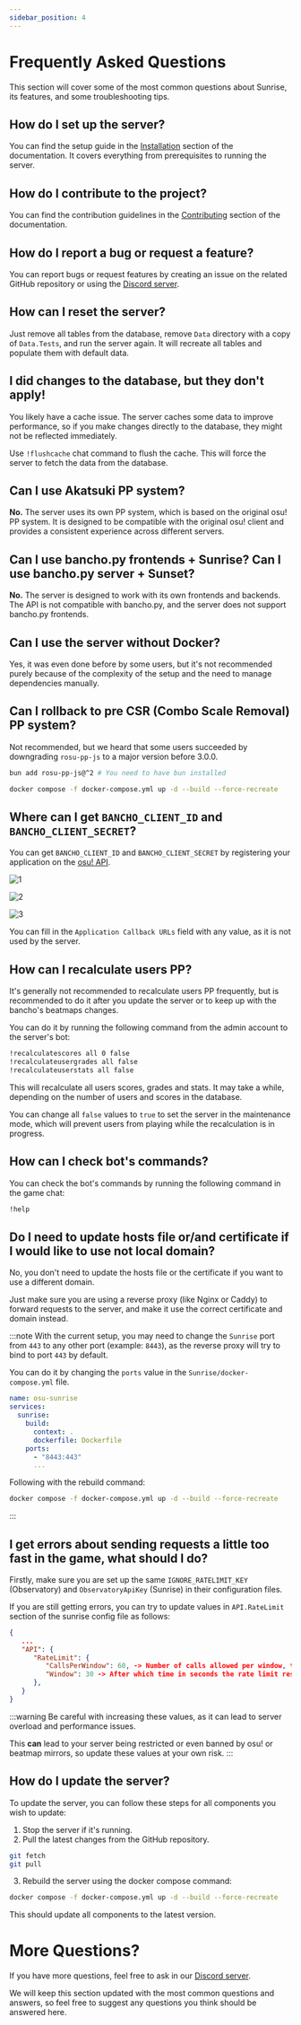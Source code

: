 ```yaml
---
sidebar_position: 4
---
```


# Frequently Asked Questions

This section will cover some of the most common questions about Sunrise, its features, and some troubleshooting tips.

## How do I set up the server?

You can find the setup guide in the [Installation](./installation) section of the documentation. It covers everything from prerequisites to running the server.

## How do I contribute to the project?

You can find the contribution guidelines in the [Contributing](../contributing) section of the documentation.

## How do I report a bug or request a feature?

You can report bugs or request features by creating an issue on the related GitHub repository or using the [Discord server](https://discord.gg/BjV7c9VRfn).

## How can I reset the server?

Just remove all tables from the database, remove `Data` directory with a copy of `Data.Tests`, and run the server again. It will recreate all tables and populate them with default data.

## I did changes to the database, but they don't apply!

You likely have a cache issue. The server caches some data to improve performance, so if you make changes directly to the database, they might not be reflected immediately.

Use `!flushcache` chat command to flush the cache. This will force the server to fetch the data from the database.

## Can I use Akatsuki PP system?

**No.** The server uses its own PP system, which is based on the original osu! PP system. It is designed to be compatible with the original osu! client and provides a consistent experience across different servers.

## Can I use bancho.py frontends + Sunrise? Can I use bancho.py server + Sunset?

**No.** The server is designed to work with its own frontends and backends. The API is not compatible with bancho.py, and the server does not support bancho.py frontends.

## Can I use the server without Docker?

Yes, it was even done before by some users, but it's not recommended purely because of the complexity of the setup and the need to manage dependencies manually.

## Can I rollback to pre CSR (Combo Scale Removal) PP system?

Not recommended, but we heard that some users succeeded by downgrading `rosu-pp-js` to a major version before 3.0.0.

```bash title="In the Observatory directory"
bun add rosu-pp-js@^2 # You need to have bun installed

docker compose -f docker-compose.yml up -d --build --force-recreate
```

## Where can I get `BANCHO_CLIENT_ID` and `BANCHO_CLIENT_SECRET`?

You can get `BANCHO_CLIENT_ID` and `BANCHO_CLIENT_SECRET` by registering your application on the [osu! API](https://osu.ppy.sh/home/account/edit).

![1](/img/bancho-1.png)

![2](/img/bancho-2.png)

![3](/img/bancho-3.png)

You can fill in the `Application Callback URLs` field with any value, as it is not used by the server.

## How can I recalculate users PP?

It's generally not recommended to recalculate users PP frequently, but is recommended to do it after you update the server or to keep up with the bancho's beatmaps changes.

You can do it by running the following command from the admin account to the server's bot:

```bash title="In the game chat. Please wait for the command to finish before sending another one."
!recalculatescores all 0 false
!recalculateusergrades all false
!recalculateuserstats all false
```

This will recalculate all users scores, grades and stats. It may take a while, depending on the number of users and scores in the database.

You can change all `false` values to `true` to set the server in the maintenance mode, which will prevent users from playing while the recalculation is in progress.

## How can I check bot's commands?

You can check the bot's commands by running the following command in the game chat:

```bash title="In the game chat"
!help
```

## Do I need to update hosts file or/and certificate if I would like to use not local domain?

No, you don't need to update the hosts file or the certificate if you want to use a different domain.

Just make sure you are using a reverse proxy (like Nginx or Caddy) to forward requests to the server, and make it use the correct certificate and domain instead.

:::note
With the current setup, you may need to change the `Sunrise` port from `443` to any other port (example: `8443`), as the reverse proxy will try to bind to port `443` by default.

You can do it by changing the `ports` value in the `Sunrise/docker-compose.yml` file.

```yml
name: osu-sunrise
services:
  sunrise:
    build:
      context: .
      dockerfile: Dockerfile
    ports:
      - "8443:443"
      ...
```

Following with the rebuild command:

```bash
docker compose -f docker-compose.yml up -d --build --force-recreate
```

:::

## I get errors about sending requests a little too fast in the game, what should I do?

Firstly, make sure you are set up the same `IGNORE_RATELIMIT_KEY` (Observatory) and `ObservatoryApiKey` (Sunrise) in their configuration files.

If you are still getting errors, you can try to update values in `API.RateLimit` section of the sunrise config file as follows:

```json
{
   ...
   "API": {
      "RateLimit": {
         "CallsPerWindow": 60, -> Number of calls allowed per window, the higher the number, the more requests user can send.
         "Window": 30 -> After which time in seconds the rate limit resets. The lower the value, the more often the rate limit resets.
      },
   }
}
```

:::warning
Be careful with increasing these values, as it can lead to server overload and performance issues.

This **can** lead to your server being restricted or even banned by osu! or beatmap mirrors, so update these values at your own risk.
:::

## How do I update the server?

To update the server, you can follow these steps for all components you wish to update:

1. Stop the server if it's running.
2. Pull the latest changes from the GitHub repository.

```bash
git fetch
git pull
```

3. Rebuild the server using the docker compose command:

```bash
docker compose -f docker-compose.yml up -d --build --force-recreate
```

This should update all components to the latest version.

# More Questions?

If you have more questions, feel free to ask in our [Discord server](https://discord.gg/BjV7c9VRfn).

We will keep this section updated with the most common questions and answers, so feel free to suggest any questions you think should be answered here.
